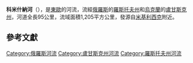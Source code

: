 {{Unreferenced|time=2015-09-22T01:35:55+00:00}}
{{Infobox river
  | name              = 科米什納河
| native_name       ={{native name|uk|Комишна}}
| image             = 
  | image_size        = 
  | image_caption     = 
  | source1_location  = [[米洛韋區|米洛韋區]]
  | source1_coordinates= {{coord|49|29|46|N|35|55|21|E}}
  | mouth_location    = [[波夫納河|波夫納河]]
  | mouth_coordinates = {{coord|48|55|33|N|39|55|16|E|display=inline,title}}
  | subdivision_type1 = 國家
 | subdivision_name1 = [[俄羅斯|俄羅斯]]，[[俄羅斯|俄羅斯]]
| subdivision_type3  = 地區
| subdivision_name3  = [[羅斯托夫州|羅斯托夫州]]，[[盧甘斯克州|盧甘斯克州]]
  | length            = {{convert|95|km|abbr=on}}<ref name='ГВР'>[http://textual.ru/gvr/index.php?card=171621 Река Полная — данные государственного водного реестра]</ref>
 | source1_elevation = 
  | mouth_elevation   = 
  | discharge1_avg    = 
  | basin_size        = {{convert|1180|km2|abbr=on}}<ref name="ГВР"/>
  | progression       = [[波夫納河|波夫納河]]→ [[傑爾庫爾河|傑爾庫爾河]]→ {{RDonets}}
}}
'''科米什納河'''（{{lang-ru|Камышная}}），是[[東歐|東歐]]的河流，流經[[俄羅斯|俄羅斯]]的[[羅斯托夫州|羅斯托夫州]]和[[烏克蘭|烏克蘭]]的[[盧甘斯克州|盧甘斯克州]]，河道全長95公里，流域面積1,205平方公里，發源自[[米基利西克|米基利西克]]附近。
==參考文獻==

{{reflist}}
{{DEFAULTSORT:Комишна}}
[[Category:俄羅斯河流|Category:俄羅斯河流]]
[[Category:盧甘斯克州河流|Category:盧甘斯克州河流]]
[[Category:羅斯托夫州河流|Category:羅斯托夫州河流]]


{{Russia-geo-stub}}
{{Ukraine-river-stub}}